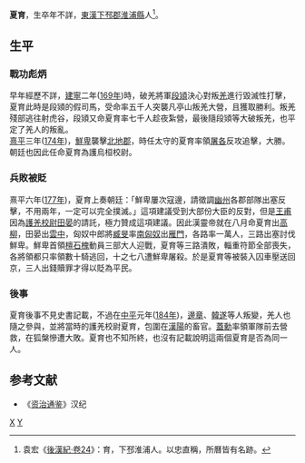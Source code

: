 '''夏育'''，生卒年不詳，[[東漢|東漢]][[下邳郡|下邳郡]][[淮浦縣|淮浦縣]]人<ref>袁宏《[[:s:後漢紀/卷24|後漢紀·卷24]]》：育，下邳淮浦人。以忠直稱，所曆皆有名跡。</ref>。
==生平==
===戰功彪炳===
早年經歷不詳，[[建寧|建寧]]二年([[169年|169年]])時，破羌將軍[[段熲|段熲]]決心對叛[[羌|羌]]進行毀滅性打擊，夏育此時是段熲的假司馬，受命率五千人突襲凡亭山叛羌大營，且獲取勝利。叛羌殘部逃往射虎谷，段熲又命夏育率七千人趁夜紮營，最後隨段熲等大破叛羌，也平定了羌人的叛亂。<br>
[[熹平|熹平]]三年([[174年|174年]])，[[鮮卑|鮮卑]]襲擊[[北地郡|北地郡]]，時任太守的夏育率領[[屠各|屠各]]反攻追擊，大勝。朝廷也因此任命夏育為護烏桓校尉。
===兵敗被貶===
熹平六年([[177年|177年]])，夏育上奏朝廷：「鮮卑屢次寇邊，請徵調[[幽州|幽州]]各郡部隊出塞反擊，不用兩年，一定可以完全撲滅。」這項建議受到大部份大臣的反對，但是[[王甫_(東漢)|王甫]]因為[[護羌校尉|護羌校尉]][[田晏|田晏]]的請託，極力贊成這項建議。因此漢靈帝就在八月命夏育出[[高柳縣|高柳]]，田晏出[[雲中縣|雲中]]，匈奴中郎將[[臧旻|臧旻]]率[[南匈奴|南匈奴]]出[[雁門縣|雁門]]，各路率一萬人，三路出塞討伐鮮卑。鮮卑首領[[檀石槐|檀石槐]]動員三部大人迎戰，夏育等三路潰敗，輜重符節全部喪失，各將領都只率領數十騎逃回，十之七八遭鮮卑屠殺。於是夏育等被裝入囚車壓送回京，三人出錢贖罪才得以貶為平民。
===後事===
夏育後事不見史書記載，不過在[[中平|中平]]元年([[184年|184年]])，[[邊章|邊章]]、[[韓遂|韓遂]]等人叛變，羌人也隨之參與，並將當時的護羌校尉夏育，包圍在[[漢陽郡|漢陽]]的畜官。[[蓋勳|蓋勳]]率領軍隊前去營救，在狐槃慘遭大敗。夏育也不知所終，也沒有記載說明這兩個夏育是否為同一人。

==参考文献==
*《[[资治通鉴|资治通鉴]]》汉纪

[[Category:東漢军事人物|X]]
[[Category:夏姓|Y]]